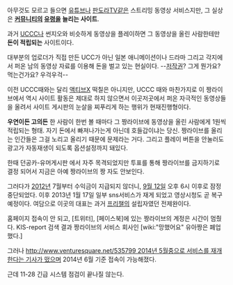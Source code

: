 아무것도 모르고 들으면 [[유튜브]]나 [[판도라TV]]같은 스트리밍 동영상 서비스지만, 그 실상은 '''[[커뮤니티]]의 [[유령]]을 늘리는 사이트'''.

과거 [[UCCC]]나 썬지오와 비슷하게 동영상을 플레이하면 그 동영상을 올린 사람한테만 '''돈이 적립되는''' 사이트이다.

대부분의 업로더가 직접 만든 UCC가 아닌 일본 애니메이션이나 드라마 그리고 각지에서 퍼온 남의 동영상 자료를 이용해 돈을 벌고 있는 현실이다. --[[저작권]]? 그게 뭔가요? 먹는건가요? 우걱우걱--

이전 UCCC때와는 달리 [[액티브X]] 떡칠은 아니지만, UCCC 때와 마찬가지로 이 짱라이브에서 역시 사이트 활동은 제대로 하지 않으면서 이곳저곳에서 퍼온 자극적인 동영상들을 올려서 사이트 게시판의 눈살을 찌푸리게 하는 행위가 현재진행형이다.

'''우연이든 고의든''' 한 사람이 한번 볼 때마다 그 짱라이브에 동영상을 올린 사람에게 1원씩 적립되는 형태. 자기 돈에서 빠져나가는게 아닌데 호들갑이냐는 당신. 짱라이브를 올리는 인간들은 그걸 노리고 올리기 때문에 문제라는 거다. 그리고 플레이 버튼을 안눌러도 광고가 자동재생이 되도록 옵션설정까지 돼있다.

한때 던공카-유머게시판 에서 자주 목격되었지만 투표를 통해 짱라이브를 금지하기로 결정 되어서 지금은 아예 짱라이브의 짱 자도 안보인다.

그러다가 [[2012년]] 7월부터 수익금이 지급되지 않더니, [[9월 12일]] 오후 6시 이후로 잠정 중단되었다.
이후 2013년 1월 17일 일부 sns서비스가 재게 되었고 영상시청도 곧 복구 예정이다.
여담으로 이곳의 대표는 과거 [[프리챌]]의 설립자였던 전제완이다.

홈페이지 접속이 안 되고, [트위터], [페이스북]에 있는 짱라이브의 계정은 시간이 멈췄다. KIS-report 검색 결과 짱라이브의 서비스 회사인 [wiki:"망했어요" 유아짱은 폐업했다.]

그러나 [[http://www.venturesquare.net/535799 2014년 5월중으로 서비스를 재개한다는 기사가 떴으며]] 2014년 6월 기준 접속이 가능해졌다.

근데 11-28 긴급 시스템 점검이 끝나질 않는다.
